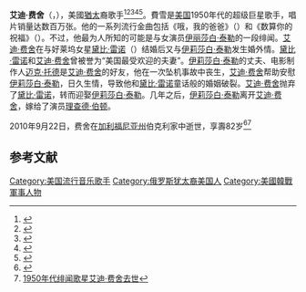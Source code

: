 {{Link style|time=2015-12-12T05:12:21+00:00}}
{{noteTA
|T=zh:艾迪·費舍;zh-hans:艾迪·费舍;zh-hant:艾迪·費雪;zh-hk:愛迪·菲沙;zh-tw:艾迪·費雪;zh-mo:愛迪·菲沙;
|G1=Show
|1=zh:費舍;zh-hans:费舍;zh-hant:費雪;zh-hk:菲沙;zh-tw:費雪;zh-mo:菲沙;
|2=zh-hk:托迪;zh-tw:陶德;zh-cn:托德;
}}
{{Infobox actor
|Name         = 艾迪·费舍<br/>{{lang|en|Eddie Fisher}}
|Img          = EddieFisherCokeTime.JPG
|Img_capt     = 翻拍自1954年費舍主持的{{lang|en|NBC-TV}}電視節目
|Img_size     = 300px
|type = 歌手
|Birth_name   = {{lang|en|Edwin Jack Fisher}}
|Born         = {{Birth date|1928|8|10|mf=y}} <br/>{{US}}[[賓夕法尼亞州|賓州]][[費城|費城]]
|Died         = {{Death date and age|2010|9|22|1928|8|10}} <br>{{US}}[[加利福尼亚州|加州]][[伯克利|伯克利]]
|Genre        = [[流行音樂|流行音樂]]
|Years_active = 1948至87年
|Occupation   = 歌手、演員
|Label        = [[:en:RCA_Victor_Records|RCA Victor]], [[:en:Ramrod_Records|Ramrod]], [[:en:Dot_Records|Dot]]
|spouse = {{marriage|[[黛比·雷諾|黛比·雷諾]]|1955年|1959年|end=離婚}}<br>（已歿，享壽84歲）<br>{{marriage|[[伊莉莎白·泰勒|伊莉莎白·泰勒]]|1959年|1964年|end=離婚}}<br>（已歿，享壽79歲）<br>{{marriage|[[康尼·史蒂文斯|康尼·史蒂文斯]]|1967年|1969年|end=離婚}}<br>{{marriage|[[泰瑞·理查德|泰瑞·理查德]]|1975年|1976年|end=離婚}}<br>{{marriage|[[貝蒂·林|貝蒂·林]]|1993年|2001年|end=widowed}}
|children = [[嘉莉·費雪|嘉莉·費雪]]<br>(1956.10.21－2016.12.27)<br>[[托德·費雪|托德·費雪]]<br>(1958.2.24－)<br>[[喬莉·費舍爾|喬莉·費舍爾]]<br>(1967.10.29－)<br>[[特里西婭·雷·費舍爾|特里西婭·雷·費舍爾]]<br>(1968.12.26－)
|民族=[[猶太人|猶太人]]}}
'''艾迪·费舍'''（{{lang|en|Eddie Fisher}}，{{bd|1928年|8月10日|2010年|9月22日|catIdx=Fisher, Eddie}}），美國[[猶太|猶太]]裔歌手<ref>{{Cite web|url=http://www.theguardian.com/music/2010/sep/24/eddie-fisher-obituary|title=Eddie Fisher obituary|accessdate=June 22, 2018|date=September 24, 2010|last=Freedland|first=Michael|work=The Guardian}}</ref><ref>{{Cite news|url=https://www.independent.co.uk/news/obituaries/eddie-fisher-singer-and-actor-whose-career-was-overshadowed-by-his-marriages-and-divorces-2089140.html|title=Eddie Fisher: Singer and actor whose career was overshadowed by his marriages and divorces|last=Riley|first=John|date=September 25, 2010|work=The Independent|accessdate=June 22, 2018}}</ref><ref>{{Cite news|url=https://www.thesun.co.uk/tvandshowbiz/2495790/eddie-fisher-father-carrie-fisher-husband-debbie-reynolds-elizabeth-taylor-memorial/|title=Who is Eddie Fisher? Father of Carrie Fisher and ex-husband of Debbie Reynolds - here's what we know|last=Littlejohn|first=Georgina|date=March 24, 2017|work=The Sun|accessdate=June 22, 2018}}</ref><ref>{{Cite news|url=https://www.telegraph.co.uk/culture/music/music-news/8022014/Eddie-Fisher-former-husband-of-Elizabeth-Taylor-dies.html|title=Eddie Fisher, former husband of Elizabeth Taylor, dies|date=September 24, 2010|work=The Daily Telegraph|accessdate=June 22, 2018}}</ref><ref>{{Cite web|url=https://www.smh.com.au/world/lothario-raked-up-hits-missus-20100927-15u2b.html|title=Lothario raked up hits, missus|accessdate=June 22, 2018|date=September 28, 2010|work=The Sydney Morning Herald}}</ref>。費雪是[[美国|美国]]1950年代的超级巨星歌手，唱片销量达数百万张。他的一系列流行金曲包括《哦，我的爸爸》（{{lang|en|Oh, My Papa}}）和《数算你的祝福》（{{lang|en|Count Your Blessings}}）。不过，他最为人所知的可能是与女演员[[伊丽莎白·泰勒|伊丽莎白·泰勒]]的一段绯闻。[[艾迪·费舍|艾迪·费舍]]在与好莱坞女星[[黛比·雷诺|黛比·雷诺]]（{{lang|en|Debbie Reynolds}}）结婚后又与[[伊莉莎白·泰勒|伊莉莎白·泰勒]]发生婚外情。[[黛比·雷诺|黛比·雷诺]]和[[艾迪·费舍|艾迪·费舍]]曾被誉为“美国最受欢迎的夫妻”。[[伊莉莎白·泰勒|伊莉莎白·泰勒]]的丈夫、电影制作人[[迈克·托德|迈克·托德]]是[[艾迪·费舍|艾迪·费舍]]的好友，他在一次坠机事故中丧生，[[艾迪·费舍|艾迪·费舍]]帮助安慰[[伊莉莎白·泰勒|伊莉莎白·泰勒]]，日久生情，导致他和[[黛比·雷诺|黛比·雷诺]]童话般的婚姻破裂。[[艾迪·费舍|艾迪·费舍]]抛弃了[[黛比·雷诺|黛比·雷诺]]，转而迎娶[[伊莉莎白·泰勒|伊莉莎白·泰勒]]。几年之后，[[伊莉莎白·泰勒|伊莉莎白·泰勒]]离开[[艾迪·费舍|艾迪·费舍]]，嫁给了演员[[理查德·伯顿|理查德·伯顿]]。

2010年9月22日，费舍在[[加利福尼亚州|加利福尼亚州]]伯克利家中逝世，享壽82岁<ref>{{Cite news|url=http://www.mtv.com/news/1648615/eddie-fisher-singer-and-ex-of-elizabeth-taylor-dies/|title=Eddie Fisher, Singer And Ex Of Elizabeth Taylor, Dies|last=Kaufman|first=Gil|date=September 24, 2010|work=MTV News|accessdate=June 22, 2018}}</ref><ref>[http://www.voanews.com/chinese/news/20100925-OBIT-EDDIE-FISHER-103777379.html 1950年代绯闻歌星艾迪·费舍去世]</ref>

==参考文献==
{{reflist}}

{{VOA}}
{{Authority control}}
{{DEFAULTSORT: Fisher, Eddie}}
[[Category:美国流行音乐歌手|Category:美国流行音乐歌手]]
[[Category:俄罗斯犹太裔美国人|Category:俄罗斯犹太裔美国人]]
[[Category:美國韓戰軍事人物|Category:美國韓戰軍事人物]]